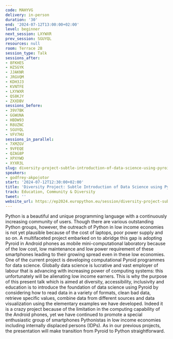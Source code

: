 ```yaml
---
code: MAHYVG
delivery: in-person
duration: '30'
end: '2024-07-12T13:00:00+02:00'
level: beginner
next_session: LXYWXR
prev_session: SGUYQL
resources: null
room: Terrace 2B
session_type: Talk
sessions_after:
- 8FKHES
- HZSGYK
- JJAKNR
- JRGVQM
- KDH3J3
- KVNTFE
- LXYWXR
- QS8KJY
- ZXXDBV
sessions_before:
- 39V7BK
- GGWUNA
- HBDW93
- R8UZNC
- SGUYQL
- VFV7HU
sessions_in_parallel:
- 7XMZGV
- 9VFEQE
- QZAG8P
- XPXYWD
- XYXR3L
slug: diversity-project-subtle-introduction-of-data-science-using-pyroid
speakers:
- godfrey-akpojotor
start: '2024-07-12T12:30:00+02:00'
title: 'Diversity Project: Subtle Introduction of Data Science using Pyroid'
track: Education, Community & Diversity
tweet: ''
website_url: https://ep2024.europython.eu/session/diversity-project-subtle-introduction-of-data-science-using-pyroid
---
```


Python is a beautiful and unique programming language with a continuously increasing   community of users. Though there are various outstanding Python groups, however, the outreach of Python in low income economies is not yet plausible because of the cost of laptops, poor power supply and so on. A multifaceted project embarked on to abridge this gap is adopting Pyroid in Android phones as mobile mini-computational laboratory because of the low cost, low maintenance and low power requirement of these smartphones leading to their growing spread even in these low economies. One of the current project is developing computational Pyroid programmes for data science. Globally data science is lucrative and vast employer of labour that is advancing with increasing power of computing systems: this unfortunately will be alienating low income earners. This is why the purpose of this present talk which is aimed at diversity, accessibility, inclusivity and education is to introduce the foundation of data science using Pyroid by considering how to read data in a variety of formats, clean bad data, retrieve specific values, combine data from different sources and data visualization using the elementary examples we have developed. Indeed it is a crazy project because of the limitation in the computing capability of the Android phones, yet we have continued to promote a special enthusiastic group of smartphones Pythonistas in low income economies including internally displaced persons (IDPs). As in our previous projects, the presentation will make transition from Pyroid to Python straightforward.
